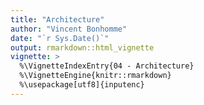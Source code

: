 ```yaml
---
title: "Architecture"
author: "Vincent Bonhomme"
date: "`r Sys.Date()`"
output: rmarkdown::html_vignette
vignette: >
  %\VignetteIndexEntry{04 - Architecture}
  %\VignetteEngine{knitr::rmarkdown}
  %\usepackage[utf8]{inputenc}
---
```



